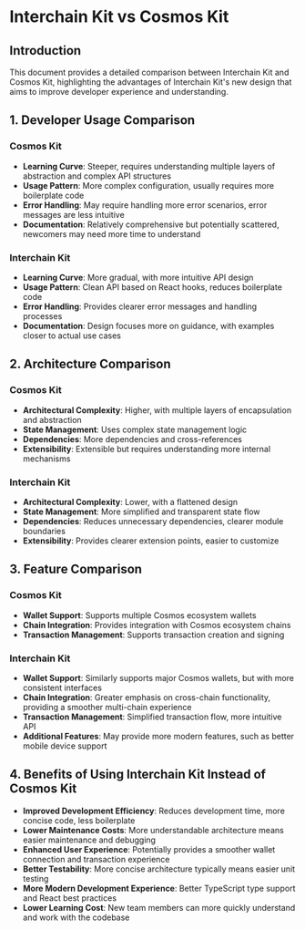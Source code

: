 # Interchain Kit vs Cosmos Kit

## Introduction

This document provides a detailed comparison between Interchain Kit and Cosmos Kit, highlighting the advantages of Interchain Kit's new design that aims to improve developer experience and understanding.

## 1. Developer Usage Comparison

### Cosmos Kit

- **Learning Curve**: Steeper, requires understanding multiple layers of abstraction and complex API structures
- **Usage Pattern**: More complex configuration, usually requires more boilerplate code
- **Error Handling**: May require handling more error scenarios, error messages are less intuitive
- **Documentation**: Relatively comprehensive but potentially scattered, newcomers may need more time to understand

### Interchain Kit

- **Learning Curve**: More gradual, with more intuitive API design
- **Usage Pattern**: Clean API based on React hooks, reduces boilerplate code
- **Error Handling**: Provides clearer error messages and handling processes
- **Documentation**: Design focuses more on guidance, with examples closer to actual use cases

## 2. Architecture Comparison

### Cosmos Kit

- **Architectural Complexity**: Higher, with multiple layers of encapsulation and abstraction
- **State Management**: Uses complex state management logic
- **Dependencies**: More dependencies and cross-references
- **Extensibility**: Extensible but requires understanding more internal mechanisms

### Interchain Kit

- **Architectural Complexity**: Lower, with a flattened design
- **State Management**: More simplified and transparent state flow
- **Dependencies**: Reduces unnecessary dependencies, clearer module boundaries
- **Extensibility**: Provides clearer extension points, easier to customize

## 3. Feature Comparison

### Cosmos Kit

- **Wallet Support**: Supports multiple Cosmos ecosystem wallets
- **Chain Integration**: Provides integration with Cosmos ecosystem chains
- **Transaction Management**: Supports transaction creation and signing

### Interchain Kit

- **Wallet Support**: Similarly supports major Cosmos wallets, but with more consistent interfaces
- **Chain Integration**: Greater emphasis on cross-chain functionality, providing a smoother multi-chain experience
- **Transaction Management**: Simplified transaction flow, more intuitive API
- **Additional Features**: May provide more modern features, such as better mobile device support

## 4. Benefits of Using Interchain Kit Instead of Cosmos Kit

- **Improved Development Efficiency**: Reduces development time, more concise code, less boilerplate
- **Lower Maintenance Costs**: More understandable architecture means easier maintenance and debugging
- **Enhanced User Experience**: Potentially provides a smoother wallet connection and transaction experience
- **Better Testability**: More concise architecture typically means easier unit testing
- **More Modern Development Experience**: Better TypeScript type support and React best practices
- **Lower Learning Cost**: New team members can more quickly understand and work with the codebase
